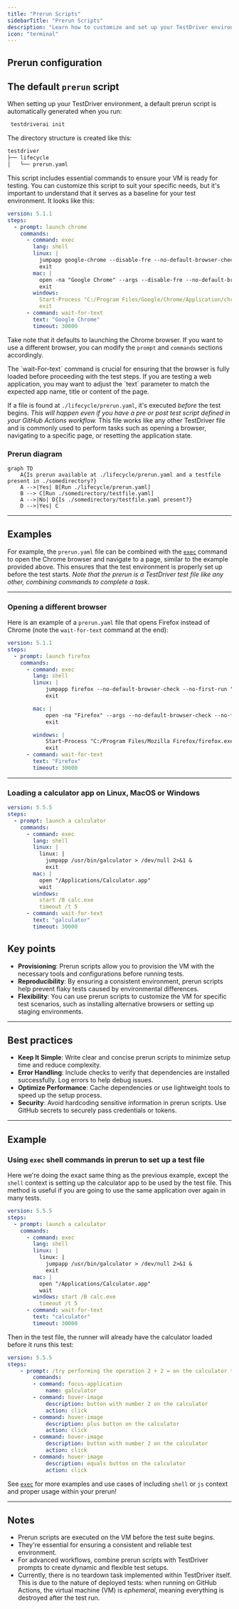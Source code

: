 ```yaml
---
title: "Prerun Scripts"
sidebarTitle: "Prerun Scripts"
description: "Learn how to customize and set up your TestDriver environment to optimize your CI/CD pipeline."
icon: "terminal"
---
```


## Prerun configuration

## The default `prerun` script
When setting up your TestDriver environment, a default prerun script is automatically generated when you run:
```bash
 testdriverai init
``` 

The directory structure is created like this:
```bash
testdriver
├── lifecycle
│   └── prerun.yaml
```

This script includes essential commands to ensure your VM is ready for testing. You can customize this script to suit your specific needs, but it's important to understand that it serves as a baseline for your test environment. It looks like this:
 

```yaml ./lifecycle/prerun.yaml
version: 5.1.1
steps:
  - prompt: launch chrome
    commands:
      - command: exec
        lang: shell
        linux: |
          jumpapp google-chrome --disable-fre --no-default-browser-check --no-first-run "${TD_WEBSITE}" &
          exit
        mac: |
          open -na "Google Chrome" --args --disable-fre --no-default-browser-check --no-first-run --disable-features=PasswordManagerEnabled "${TD_WEBSITE}" &
          exit
        windows:
          Start-Process "C:/Program Files/Google/Chrome/Application/chrome.exe" -ArgumentList "--start-maximized", "${TD_WEBSITE}"
          exit
      - command: wait-for-text
        text: "Google Chrome"
        timeout: 30000
```
Take note that it defaults to launching the Chrome browser. If you want to use a different browser, you can modify the `prompt` and `commands` sections accordingly. 

<Warning>
The `wait-For-text` command is crucial for ensuring that the browser is fully loaded before proceeding with the test steps. If you are testing a web application, you may want to adjust the `text` parameter to match the expected app name, title or content of the page.
</Warning>

If a file is found at `./lifecycle/prerun.yaml`, it's executed _before_ the test begins. _This will happen even if you have a pre or post test script defined in your GitHub Actions workflow._ This file works like any other TestDriver file and is commonly used to perform tasks such as opening a browser, navigating to a specific page, or resetting the application state.

### Prerun diagram
```mermaid
graph TD
    A{Is prerun available at ./lifecycle/prerun.yaml and a testfile present in ./somedirectory?}
    A -->|Yes| B[Run ./lifecycle/prerun.yaml]
    B --> C[Run ./somedirectory/testfile.yaml]
    A -->|No| D{Is ./somedirectory/testfile.yaml present?}
    D -->|Yes| C
```
---

## Examples
For example, the `prerun.yaml` file can be combined with the [`exec`](/commands/exec) command to open the Chrome browser and navigate to a page, similar to the example provided above. This ensures that the test environment is properly set up before the test starts. _Note that the prerun is a TestDriver test file like any other, combining commands to complete a task_.

---

### Opening a different browser
Here is an example of a `prerun.yaml` file that opens Firefox instead of Chrome (note the `wait-for-text` command at the end):

```yaml {5, 16} ./lifecycle/prerun.yaml
version: 5.1.1
steps:
  - prompt: launch firefox
    commands:
      - command: exec
        lang: shell
        linux: |
            jumpapp firefox --no-default-browser-check --no-first-run "${TD_WEBSITE}" &
            exit

        mac: |
            open -na "Firefox" --args --no-default-browser-check --no-first-run "${TD_WEBSITE}" &
            exit

        windows: |
            Start-Process "C:/Program Files/Mozilla Firefox/firefox.exe" -ArgumentList "--no-default-browser-check", "--no-first-run", "${TD_WEBSITE}"
            exit
      - command: wait-for-text
        text: "Firefox"
        timeout: 30000
```

---
### Loading a calculator app on Linux, MacOS or Windows
```yaml ./lifecycle/prerun.yaml
version: 5.5.5
steps:
  - prompt: launch a calculator
    commands:
      - command: exec
        lang: shell
        linux: |
          linux: |
            jumpapp /usr/bin/galculator > /dev/null 2>&1 &
            exit
        mac: |
          open "/Applications/Calculator.app"
          wait
        windows:
          start /B calc.exe
          timeout /t 5
      - command: wait-for-text
        text: "galculator"
        timeout: 30000
```

## Key points
- **Provisioning**: Prerun scripts allow you to provision the VM with the necessary tools and configurations before running tests.
- **Reproducibility**: By ensuring a consistent environment, prerun scripts help prevent flaky tests caused by environmental differences.
- **Flexibility**: You can use prerun scripts to customize the VM for specific test scenarios, such as installing alternative browsers or setting up staging environments.

---

## Best practices
- **Keep It Simple**: Write clear and concise prerun scripts to minimize setup time and reduce complexity.
- **Error Handling**: Include checks to verify that dependencies are installed successfully. Log errors to help debug issues.
- **Optimize Performance**: Cache dependencies or use lightweight tools to speed up the setup process.
- **Security**: Avoid hardcoding sensitive information in prerun scripts. Use GitHub secrets to securely pass credentials or tokens.


---
## Example

### Using `exec` shell commands in prerun to set up a test file
Here we're doing the exact same thing as the previous example, except the `shell` context is setting up the calculator app to be used by the test file. This method is useful if you are going to use the same application over again in many tests.

```yaml ./lifecycle/prerun.yaml
version: 5.5.5
steps:
  - prompt: launch a calculator
    commands:
      - command: exec
        lang: shell
        linux: |
          linux: |
            jumpapp /usr/bin/galculator > /dev/null 2>&1 &
            exit
        mac: |
          open "/Applications/Calculator.app"
          wait
        windows: start /B calc.exe
          timeout /t 5
      - command: wait-for-text
        text: "calculator"
        timeout: 30000
```

Then in the test file, the runner will already have the calculator loaded before it runs this test:
```yaml testfile.yaml
version: 5.5.5
steps:
    - prompt: /try performing the operation 2 + 2 = on the calculator that is opened
        commands:
        - command: focus-application
            name: galculator
        - command: hover-image
            description: button with number 2 on the calculator
            action: click
        - command: hover-image
            description: plus button on the calculator
            action: click
        - command: hover-image
            description: button with number 2 on the calculator
            action: click
        - command: hover-image
            description: equals button on the calculator
            action: click
```

<Tip>See [`exec`](/commands/exec) for more examples and use cases of including `shell` or `js` context and proper usage within your prerun!</Tip>

---

## Notes
- Prerun scripts are executed on the VM before the test suite begins.
- They're essential for ensuring a consistent and reliable test environment.
- For advanced workflows, combine prerun scripts with TestDriver prompts to create dynamic and flexible test setups.
- Currently, there is no teardown task implemented within TestDriver itself. This is due to the nature of deployed tests: when running on GitHub Actions, the virtual machine (VM) is _ephemeral_, meaning everything is destroyed after the test run.
